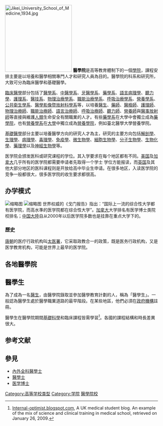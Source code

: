 {{globalize|time=2013-09-19T11:29:02+00:00}}
{{NoteTA|G1=医学}}
{{醫學}}
[[File:Jikei_University_School_of_Medicine,1934.jpg|220px]]
'''醫學院'''是高等教育體制下的一個[[學院_(大學)|學院]]，課程安排主要是以培養和醫學相關專門人才和研究人員為目的。醫學院的科系和研究所，大致可分為臨床醫學和基礎醫學。

[[臨床醫學|臨床醫學]]部分包括了[[醫學系|醫學系]]、[[中醫學系|中醫學系]]、[[牙醫學系|牙醫學系]]、[[藥學系|藥學系]]、[[語言病理學|語言病理學]]、[[聽力學|聽力學]]、[[護理學系|護理系]]、[[醫學檢驗暨生物技術學系|醫技系]]、[[物理治療學系|物理治療學系]]、[[職能治療學系|職能治療學系]]、[[呼吸治療學系|呼吸治療學系]]、[[營養學系|營養學系]]、[[公共衛生學系|公共衛生學系]]、[[醫學影像暨放射科學系|醫學影像暨放射科學系]]等，以培養[[醫生|醫生]]、[[藥師|藥師]]、[[醫檢師|醫檢師]]、[[護理師|護理師]]、[[物理治療師|物理治療師]]、[[職能治療師|職能治療師]]、[[語言治療師|語言治療師]]、[[呼吸治療師|呼吸治療師]]、[[聽力師|聽力師]]、[[營養師|營養師]]與[[醫事放射師|醫事放射師]]等直接與維護[[人類|人類]]生命安全有關職業的人才。有些[[藥學系|藥學系]]在大學中會獨立成為[[藥學院|藥學院]]，也有[[營養學系|營養學系]]在[[大學|大學]]中獨立成為[[營養學院|營養學院]]，例如臺北醫學大學營養學院。

[[基礎醫學|基礎醫學]]部分主要以培養醫學方向的研究人才為主，研究的主要方向包括[[解剖學|解剖學]]、[[生理學|生理學]]、[[病理學|病理學]]、[[毒理學|毒理學]]、[[免疫學|免疫學]]、[[微生物學|微生物學]]、[[細胞生物學|細胞生物學]]、[[分子生物學|分子生物學]]、[[生物化學|生物化學]]、[[藥理學|藥理學]]以及[[神經生物學|神經生物學]]等。

医学院会颁发医科或研究课程的学位。其入学要求在每个地区都有不同。[[美国|美国]]及[[加拿大|加拿大]]几乎所有的医学院都需要申请者先取得一个学士
学位方能报读，而[[英国|英国]]及其他大部分地区的医科课程则是开放给高中毕业生申请。在很多地区，入读医学院的竞争一般都很大，很多医学院的收生要求都很高。

==办学模式==
[[File:Medical_School.jpg|缩略图]]
[[File:Liverpool_School_Tropical_Medical_School_2.JPG|缩略图]]
世界权威的《戈门报告》指出：“国际上一流的综合性大学都有医学院，而高水準的医学院都在综合性大学”。[[加拿大|加拿大]]大学排名有医学博士类院校排名；[[中国大陸|中国大陸]]自从2000年以后医学院多数也是挂靠在重点大学下的。

=== 歷史 ===
[[唐朝|唐朝]]的医疗行政机构叫[[太医署|太医署]]，它采取政教合一的政策，既是医务行政机构，又是医学教育机构，可能是世界上最早的医学院。

==各地醫學院==
{{参见|醫學院列表}}

== 醫學生 ==
為了成為一名[[醫生|醫生]]，由醫學院錄取並參加醫學教育計劃的人，稱為「醫學生」。一般認為醫學生處於醫學職業道路的最早階段。在某些地區，他們必須在[[政府機構|政府機構]]註冊。

醫學生在醫學院期間[[基礎科學|基礎科學]]和臨床課程皆需學習<ref name=Clinical>[http://internal-optimist.blogspot.com/ Internal-optimist.blogspot.com], A UK medical student blog. An example of the mix of science and clinical training in medical school, retrieved on January 26, 2009.</ref>。各國的課程結構和時長差異很大。

== 参考文献 ==
{{Reflist}}

== 參見 ==
*[[內外全科醫學士|內外全科醫學士]]
*[[醫學士|醫學士]]
*[[医学博士|医学博士]]

{{authority control}}

[[Category:高等学校类型|Category:高等学校类型]]
[[Category:学院|Category:学院]]
[[Category:醫學院校|]]